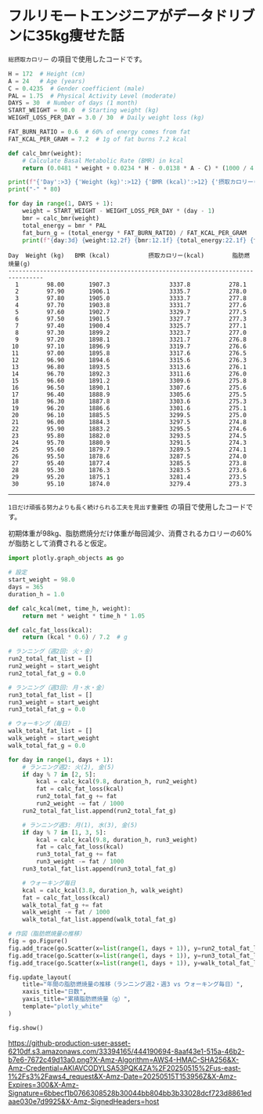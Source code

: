 # フルリモートエンジニアがデータドリブンに35kg痩せた話

`総摂取カロリー` の項目で使用したコードです。

```python
H = 172  # Height (cm)
A = 24   # Age (years)
C = 0.4235  # Gender coefficient (male)
PAL = 1.75  # Physical Activity Level (moderate)
DAYS = 30  # Number of days (1 month)
START_WEIGHT = 98.0  # Starting weight (kg)
WEIGHT_LOSS_PER_DAY = 3.0 / 30  # Daily weight loss (kg)

FAT_BURN_RATIO = 0.6  # 60% of energy comes from fat
FAT_KCAL_PER_GRAM = 7.2  # 1g of fat burns 7.2 kcal

def calc_bmr(weight):
    # Calculate Basal Metabolic Rate (BMR) in kcal
    return (0.0481 * weight + 0.0234 * H - 0.0138 * A - C) * (1000 / 4.186)

print(f"{'Day':>3} {'Weight (kg)':>12} {'BMR (kcal)':>12} {'摂取カロリー(kcal)':>22} {'脂肪燃焼量(g)':>15}")
print("-" * 80)

for day in range(1, DAYS + 1):
    weight = START_WEIGHT - WEIGHT_LOSS_PER_DAY * (day - 1)
    bmr = calc_bmr(weight)
    total_energy = bmr * PAL
    fat_burn_g = (total_energy * FAT_BURN_RATIO) / FAT_KCAL_PER_GRAM
    print(f"{day:3d} {weight:12.2f} {bmr:12.1f} {total_energy:22.1f} {fat_burn_g:15.1f}")
```

```
Day  Weight (kg)   BMR (kcal)           摂取カロリー(kcal)        脂肪燃焼量(g)
--------------------------------------------------------------------------------
  1        98.00       1907.3                 3337.8           278.1
  2        97.90       1906.1                 3335.7           278.0
  3        97.80       1905.0                 3333.7           277.8
  4        97.70       1903.8                 3331.7           277.6
  5        97.60       1902.7                 3329.7           277.5
  6        97.50       1901.5                 3327.7           277.3
  7        97.40       1900.4                 3325.7           277.1
  8        97.30       1899.2                 3323.7           277.0
  9        97.20       1898.1                 3321.7           276.8
 10        97.10       1896.9                 3319.7           276.6
 11        97.00       1895.8                 3317.6           276.5
 12        96.90       1894.6                 3315.6           276.3
 13        96.80       1893.5                 3313.6           276.1
 14        96.70       1892.3                 3311.6           276.0
 15        96.60       1891.2                 3309.6           275.8
 16        96.50       1890.1                 3307.6           275.6
 17        96.40       1888.9                 3305.6           275.5
 18        96.30       1887.8                 3303.6           275.3
 19        96.20       1886.6                 3301.6           275.1
 20        96.10       1885.5                 3299.5           275.0
 21        96.00       1884.3                 3297.5           274.8
 22        95.90       1883.2                 3295.5           274.6
 23        95.80       1882.0                 3293.5           274.5
 24        95.70       1880.9                 3291.5           274.3
 25        95.60       1879.7                 3289.5           274.1
 26        95.50       1878.6                 3287.5           274.0
 27        95.40       1877.4                 3285.5           273.8
 28        95.30       1876.3                 3283.5           273.6
 29        95.20       1875.1                 3281.4           273.5
 30        95.10       1874.0                 3279.4           273.3
```

---

`1日だけ頑張る努力よりも長く続けられる工夫を見出す重要性` の項目で使用したコードです。

初期体重が98kg、脂肪燃焼分だけ体重が毎回減少、消費されるカロリーの60%が脂肪として消費されると仮定。

```python
import plotly.graph_objects as go

# 設定
start_weight = 98.0
days = 365
duration_h = 1.0

def calc_kcal(met, time_h, weight):
    return met * weight * time_h * 1.05

def calc_fat_loss(kcal):
    return (kcal * 0.6) / 7.2  # g

# ランニング（週2回: 火・金）
run2_total_fat_list = []
run2_weight = start_weight
run2_total_fat_g = 0.0

# ランニング（週3回: 月・水・金）
run3_total_fat_list = []
run3_weight = start_weight
run3_total_fat_g = 0.0

# ウォーキング（毎日）
walk_total_fat_list = []
walk_weight = start_weight
walk_total_fat_g = 0.0

for day in range(1, days + 1):
    # ランニング週2: 火(2), 金(5)
    if day % 7 in [2, 5]:
        kcal = calc_kcal(9.8, duration_h, run2_weight)
        fat = calc_fat_loss(kcal)
        run2_total_fat_g += fat
        run2_weight -= fat / 1000
    run2_total_fat_list.append(run2_total_fat_g)

    # ランニング週3: 月(1), 水(3), 金(5)
    if day % 7 in [1, 3, 5]:
        kcal = calc_kcal(9.8, duration_h, run3_weight)
        fat = calc_fat_loss(kcal)
        run3_total_fat_g += fat
        run3_weight -= fat / 1000
    run3_total_fat_list.append(run3_total_fat_g)

    # ウォーキング毎日
    kcal = calc_kcal(3.8, duration_h, walk_weight)
    fat = calc_fat_loss(kcal)
    walk_total_fat_g += fat
    walk_weight -= fat / 1000
    walk_total_fat_list.append(walk_total_fat_g)

# 作図（脂肪燃焼量の推移）
fig = go.Figure()
fig.add_trace(go.Scatter(x=list(range(1, days + 1)), y=run2_total_fat_list, mode='lines', name='ランニング脂肪量（週2）'))
fig.add_trace(go.Scatter(x=list(range(1, days + 1)), y=run3_total_fat_list, mode='lines', name='ランニング脂肪量（週3）'))
fig.add_trace(go.Scatter(x=list(range(1, days + 1)), y=walk_total_fat_list, mode='lines', name='ウォーキング脂肪量（毎日）'))

fig.update_layout(
    title="年間の脂肪燃焼量の推移（ランニング週2・週3 vs ウォーキング毎日）",
    xaxis_title="日数",
    yaxis_title="累積脂肪燃焼量（g）",
    template="plotly_white"
)

fig.show()
```

https://github-production-user-asset-6210df.s3.amazonaws.com/33394165/444190694-8aaf43e1-515a-46b2-b7e6-7672c49d13a0.png?X-Amz-Algorithm=AWS4-HMAC-SHA256&X-Amz-Credential=AKIAVCODYLSA53PQK4ZA%2F20250515%2Fus-east-1%2Fs3%2Faws4_request&X-Amz-Date=20250515T153956Z&X-Amz-Expires=300&X-Amz-Signature=6bbecf1b0766308528b30044bb804bb3b33028dcf723d8861edaae030e7d9925&X-Amz-SignedHeaders=host
